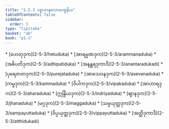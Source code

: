 ```yaml
---
title: "2.5.3 ပစ္စယာနုလောမပစ္စနီယ"
tableOfContents: false
sidebar:
  order: 3
type: "tipitaka"
basket: "ab"
book: "p1-1"
---
```



<DynamicBreadcrumb />



<TableOfContents book="p1-1" section="2.5.3">
* [ဟေတုဒုက](2-5-3/hetuduka)
* [အာရမ္မဏဒုက](2-5-3/arammanaduka)
* [အဓိပတိဒုက](2-5-3/adhipatiduka)
* [အနန္တရဒုကာဒိ](2-5-3/anantaradukadi)
* [ပုရေဇာတဒုက](2-5-3/purejataduka)
* [အာသေဝနဒုက](2-5-3/asevanaduka)
* [ကမ္မဒုက](2-5-3/kammaduka)
* [ဝိပါကဒုက](2-5-3/vipakaduka)
* [အာဟာရဒုက](2-5-3/aharaduka)
* [ဣန္ဒြိယဒုက](2-5-3/indriyaduka)
* [ဈာနဒုက](2-5-3/jhanaduka)
* [မဂ္ဂဒုက](2-5-3/maggaduka)
* [သမ္ပယုတ္တဒုက](2-5-3/sampayuttaduka)
* [ဝိပ္ပယုတ္တဒုက](2-5-3/vippayuttaduka)
* [အတ္ထိဒုကာဒိ](2-5-3/atthidukadi)
</TableOfContents>